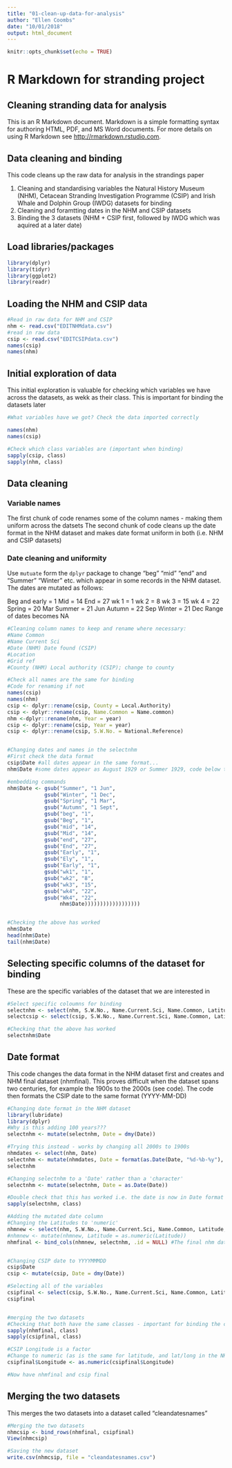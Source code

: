 ```yaml
---
title: "01-clean-up-data-for-analysis"
author: "Ellen Coombs"
date: "10/01/2018"
output: html_document
---
```


```r
knitr::opts_chunk$set(echo = TRUE)
```


# R Markdown for stranding project 
## Cleaning stranding data for analysis 

This is an R Markdown document. Markdown is a simple formatting syntax for authoring HTML, PDF, and MS Word documents. For more details on using R Markdown see <http://rmarkdown.rstudio.com>.

## Data cleaning and binding 
This code cleans up the raw data for analysis in the strandings paper 

1. Cleaning and standardising variables the Natural History Museum (NHM), Cetacean Stranding Investigation Programme (CSIP) and Irish Whale and Dolphin Group (IWDG) datasets for binding 
2. Cleaning and foramtting dates in the NHM and CSIP datasets
3. Binding the 3 datasets (NHM + CSIP first, followed by IWDG which was aquired at a later date)


## Load libraries/packages
```r

library(dplyr)
library(tidyr)
library(ggplot2)
library(readr)

```


## Loading the NHM and CSIP data 
```r
#Read in raw data for NHM and CSIP
nhm <- read.csv("EDITNHMdata.csv")
#read in raw data 
csip <- read.csv("EDITCSIPdata.csv")
names(csip)
names(nhm)
```

## Initial exploration of data
This initial exploration is valuable for checking which variables we have across the datasets, as wekk as their class. This is important for binding the datasets later 
```r

#What variables have we got? Check the data imported correctly 

names(nhm)
names(csip)

#Check which class variables are (important when binding)
sapply(csip, class)
sapply(nhm, class)

```

## Data cleaning 
### Variable names 
The first chunk of code renames some of the column names - making them uniform across the datsets
The second chunk of code cleans up the date format in the NHM dataset and makes date format uniform in both (i.e. NHM and CSIP datasets)

### Date cleaning and uniformity 
Use `mutuate` form the `dplyr` package to change "beg" "mid" "end" and "Summer" "Winter" etc. which appear in some records in the NHM dataset. The dates are mutated as follows: 

Beg and early = 1
Mid = 14
End = 27
wk 1 = 1
wk 2 = 8
wk 3 = 15
wk 4 = 22
Spring = 20 Mar
Summer = 21 Jun
Autumn = 22 Sep
Winter = 21 Dec
Range of dates becomes NA


```r
#Cleaning column names to keep and rename where necessary:
#Name Common
#Name Current Sci
#Date (NHM) Date found (CSIP)
#Location
#Grid ref
#County (NHM) Local authority (CSIP); change to county

#Check all names are the same for binding
#Code for renaming if not 
names(csip)
names(nhm)
csip <- dplyr::rename(csip, County = Local.Authority)
csip <- dplyr::rename(csip, Name.Common = Name.common) 
nhm <-dplyr::rename(nhm, Year = year)
csip <- dplyr::rename(csip, Year = year)
csip <- dplyr::rename(csip, S.W.No. = National.Reference)


#Changing dates and names in the selectnhm
#First check the data format 
csip$Date #all dates appear in the same format...
nhm$Date #some dates appear as August 1929 or Summer 1929, code below to clean

#embedding commands
nhm$Date <- gsub("Summer", "1 Jun",
            gsub("Winter", "1 Dec",
            gsub("Spring", "1 Mar",
            gsub("Autumn", "1 Sept",
            gsub("beg", "1",
            gsub("Beg", "1",
            gsub("mid", "14",
            gsub("Mid", "14",
            gsub("end", "27",
            gsub("End", "27",
            gsub("Early", "1",
            gsub("Ely", "1",
            gsub("Early", "1",
            gsub("wk1", "1",
            gsub("wk2", "8",
            gsub("wk3", "15",
            gsub("wk4", "22",
            gsub("Wk4", "22",
                 nhm$Date))))))))))))))))))


#Checking the above has worked
nhm$Date
head(nhm$Date)
tail(nhm$Date)
```


## Selecting specific columns of the dataset for binding 
These are the specific variables of the dataset that we are interested in 

```r
#Select specific coloumns for binding 
selectnhm <- select(nhm, S.W.No., Name.Current.Sci, Name.Common, Latitude, Longitude, County, Date, Year)
selectcsip <- select(csip, S.W.No., Name.Current.Sci, Name.Common, Latitude, Longitude, County, Date, Year)

#Checking that the above has worked 
selectnhm$Date
```


## Date format
This code changes the data format in the NHM dataset first and creates and NHM final dataset (nhmfinal). This proves difficult when the dataset spans two centuries, for example the 1900s to the 2000s (see code). The code then formats the CSIP date to the same format (YYYY-MM-DD)
```r

#Changing date format in the NHM dataset
library(lubridate)
library(dplyr)
#Why is this adding 100 years???
selectnhm <- mutate(selectnhm, Date = dmy(Date))

#Trying this instead - works by changing all 2000s to 1900s
nhmdates <- select(nhm, Date)
selectnhm <- mutate(nhmdates, Date = format(as.Date(Date, "%d-%b-%y"), "19%y-%m-%d"))
selectnhm

#Changing selectnhm to a 'Date' rather than a 'character'
selectnhm <- mutate(selectnhm, Date = as.Date(Date)) 

#Double check that this has worked i.e. the date is now in Date format rather than a chracter 
sapply(selectnhm, class)

#Adding the mutated date column 
#Changing the Latitudes to 'numeric' 
nhmnew <- select(nhm, S.W.No., Name.Current.Sci, Name.Common, Latitude, Longitude, County, Year)
#nhmnew <- mutate(nhmnew, Latitude = as.numeric(Latitude))
nhmfinal <- bind_cols(nhmnew, selectnhm, .id = NULL) #The final nhm dataset 


#Changing CSIP date to YYYYMMMDD
csip$Date
csip <- mutate(csip, Date = dmy(Date))

#Selecting all of the variables 
csipfinal <- select(csip, S.W.No., Name.Current.Sci, Name.Common, Latitude, Longitude, County, Date, Year)
csipfinal


#merging the two datasets
#Checking that both have the same classes - important for binding the columns 
sapply(nhmfinal, class)
sapply(csipfinal, class)

#CSIP Longitude is a factor 
#Change to numeric (as is the same for latitude, and lat/long in the NHM data)
csipfinal$Longitude <- as.numeric(csipfinal$Longitude)

#Now have nhmfinal and csip final 
```

## Merging the two datasets 
This merges the two datasets into a dataset called "cleandatesnames"
```r
#Merging the two datasets 
nhmcsip <- bind_rows(nhmfinal, csipfinal)
View(nhmcsip)

#Saving the new dataset 
write.csv(nhmcsip, file = "cleandatesnames.csv") 

```

